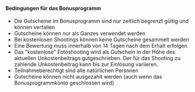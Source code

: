 #### Bedingungen für das Bonusprogramm

- Die Gutscheine im Bonusprogramm sind nur zeitlich begrenzt gültig und können verfallen
- Gutscheine können nur als Ganzes verwendet werden
- Bei kostenlosen Shootings können keine Gutscheine gesammelt werden
- Eine Bewertung muss innerhalb von 14 Tagen nach dem Erhalt erfolgen
- Das "kostenlose" Fotoshooting wird als Gutschein in der Höhe des aktuellen Unkostenbeitrags gutgeschrieben.
Der für das Shooting zu zahlende Unkostenbeitrag kann bis zur Einlösung variieren.
- Teilnahmeberechtigt sind alle natürlichen Personen
- Gutscheine können nicht ausgezahlt werden (auch wenn das Bonusprogrammkonto geschlossen wird)
